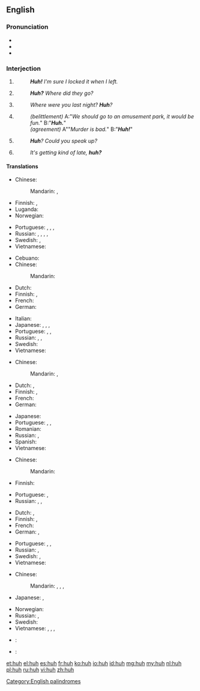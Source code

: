 {{also|hūh}}
==English==

===Pronunciation===
* {{IPA|/hʌ̃/}}
* {{audio|en-us-huh.ogg|Audio (US)}}
* {{rhymes|ʌ}}

===Interjection===
{{en-interj}}
{{wikipedia|Speech disfluency#"Huh" {{mdash}} the universal syllable|"Huh" the universal syllable}}

# {{context|with falling pitch|lang=en}} {{non-gloss definition|used to express [[amusement]] or subtle [[surprise]].}}
#: '''''Huh!''' I'm sure I locked it when I left.''
# {{non-gloss definition|Used to express [[doubt]] or [[confusion]].}}
#: '''''Huh?''' Where did they go?''
# {{context|with rising pitch|lang=en}} {{non-gloss definition|Used to [[reinforce]] a [[question]].}}
#: ''Where were you last night? '''Huh'''?''
# {{rft-sense}} {{context|slang|with falling pitch|lang=en}} {{non-gloss definition|Used either to [[belittle]] the issuer of a statement/question, or [[sarcasm|sarcastically]] to indicate utter agreement, and that the statement being responded to is an extreme [[understatement]]. The intonation is changed to distinguish between the two meanings - implied [[dullness]] for belittlement, and [[feigned]] [[surprise]] for utter agreement.}}
#: ''(belittlement)'' A:"''We should go to an amusement park, it would be fun.''" B:"'''''Huh.'''''"
#: ''(agreement)'' A""''Murder is bad.''" B:"'''''Huh!'''''"
# {{context|informal|with rising pitch|lang=en}} {{non-gloss definition|Used to indicate that one did not hear what was said.}}
#: '''''Huh'''? Could you speak up?''
# {{context|informal|with falling pitch|lang=en}} {{non-gloss definition|Used to create a [[tag question]].}}
#: ''It's getting kind of late, '''huh?'''''

====Translations====
{{trans-top|to express amusement or subtle surprise}}
* Chinese:
*: Mandarin: {{t+|cmn|嗯|tr=ēn|sc=Hani}}, {{t+|cmn|哼|tr=hēng|sc=Hani}}
* Finnish: {{t+|fi|häh}}, {{t+|fi|höh}}
* Luganda: {{t|lg|eh eh}}
* Norwegian: {{t+|no|hva}}
{{trans-mid}}
* Portuguese: {{t|pt|puxa}}, {{t|pt|eta}}, {{t|pt|eita}}, {{t+|pt|caramba}}
* Russian: {{t+|ru|а|sc=Cyrl}}, {{t+|ru|что|tr=što|sc=Cyrl}}, {{t+|ru|да|sc=Cyrl}}, {{t|ru|[[да]] [[ну]]|sc=Cyrl}} {{qualifier|in questions}}, {{t+|ru|ха|sc=Cyrl}} {{qualifier|in statements}}
* Swedish: {{t+|sv|vad}}, {{t|sv|vad nu}}
* Vietnamese: {{t+|vi|ủa}}
{{trans-bottom}}

{{trans-top|expressing doubt or confusion}}
* Cebuano: {{t|ceb|ha}}
* Chinese:
*: Mandarin: {{t+|cmn|嘿|tr=hēi|sc=Hani}}
* Dutch: {{t+|nl|hè}}
* Finnish: {{t+|fi|häh}}, {{t+|fi|höh}}
* French: {{t+|fr|hein}}
* German: {{t|de|häh}}
{{trans-mid}}
* Italian: {{t|it|eh}}
* Japanese: {{t|ja|へえ|tr=hē|sc=Jpan}}, {{t+|ja|え|tr=e|sc=Jpan}}, {{t+|ja|よ|tr=yo|sc=Jpan}}, {{t+|ja|ぞ|tr=zo|sc=Jpan}}
* Portuguese: {{t|pt|ué}}, {{t+|pt|como}}, {{t|pt|hã}}
* Russian: {{t+|ru|что|tr=što|sc=Cyrl}}, {{t+|ru|а|sc=Cyrl}}, {{t+|ru|да|sc=Cyrl}} {{qualifier|with special intonation}}
* Swedish: {{t+|sv|vad}}
* Vietnamese: {{t+|vi|ủa}}
{{trans-bottom}}

{{trans-top|to reinforce a question}}
* Chinese:
*: Mandarin: {{t+|cmn|呢|tr=ne|sc=Hani}}, {{t+|cmn|啊|tr=à, a|sc=Hani}}
* Dutch: {{t+|nl|hè}}, {{t+|nl|nou}}
* Finnish: {{t|fi|täh}}, {{t+|fi|mitä}}
* French: {{t+|fr|hein}}
* German: {{t+|de|hä?}}
{{trans-mid}}
* Japanese: {{t+|ja|ね|tr=ne|sc=Jpan}}
* Portuguese: {{t+|pt|hein}}, {{t|pt|hã}}, {{t+|pt|hein}}
* Romanian: {{t+|ro|a}}
* Russian: {{t+|ru|а}}, {{t+|ru|да|sc=Cyrl}}
* Spanish: {{t+|es|eh}}
* Vietnamese: {{t+|vi|hả}}
{{trans-bottom}}

{{trans-top|"I know, huh" what huh}}
* Chinese:
*: Mandarin: {{t+|cmn|啊|tr=à|sc=Hani}}
* Finnish: {{t+|fi|joo}}
{{trans-mid}}
* Portuguese: {{t|pt|dã}}, {{t|pt|não brinca}}
* Russian: {{t+|ru|да|sc=Cyrl}}, {{t+|ru|угу|tr=ugú, uhú|sc=Cyrl}} {{qualifier|first meaning}}, {{t+|ru|ага|tr=agá, ahá|sc=Cyrl}} {{qualifier|both meanings}}
{{trans-bottom}}

{{trans-top|to indicate that one didn't hear}}
* Dutch: {{t+|nl|hè}}, {{t+|nl|wat}}
* Finnish: {{t+|fi|häh}}, {{t|fi|täh}}
* French: {{t+|fr|hein}}
* German: {{t+|de|wie}}, {{t+|de|was}}
{{trans-mid}}
* Portuguese: {{t|pt|hã}}, {{t+|pt|hem}}, {{t+|pt|como}}
* Russian: {{t+|ru|что|tr=što|sc=Cyrl}}, {{t+|ru|эй}}
* Swedish: {{t+|sv|vad}}, {{t|sv|hur sa}}
* Vietnamese: {{t|vi|cái gì}}
{{trans-bottom}}

{{trans-top|tag question}}
* Chinese:
*: Mandarin: {{t+|cmn|嗎|sc=Hani}}, {{t+|cmn|吗|tr=ma|sc=Hani}}, {{t+|cmn|呢|tr=ne|sc=Hani}}, {{t+|cmn|嘛|tr=ma|sc=Hani}}
* Japanese: {{t+|ja|ね|tr=ne|sc=Jpan}}, {{t+|ja|か|tr=ka|sc=Jpan}}
{{trans-mid}}
* Norwegian: {{t|no|eller hva}}
* Russian: {{t+|ru|а|sc=Cyrl}}, {{t+|ru|да|sc=Cyrl}}
* Swedish: {{t|sv|eller hur}}
* Vietnamese: {{t+|vi|nhỉ}}, {{t+|vi|nhể}}, {{t+|vi|nhở}}, {{t+|vi|à}}
{{trans-bottom}}

{{checktrans-top}}
* {{ttbc|chr}}: {{t|chr|hv}} <!-- wrong script, it seems, should be Cher -->
* {{ttbc|vi}}: {{qualifier|3}} {{t+|vi|a!}} <!-- was "[[a|a!]]" - assumed inflected form or vocalised spelling; please verify if linking is acceptable. see [[User:Kephir/gadgets/xte#Translation_fixing]] -->
{{trans-bottom}}

[[Category:English palindromes]]

[[et:huh]]
[[el:huh]]
[[es:huh]]
[[fr:huh]]
[[ko:huh]]
[[io:huh]]
[[id:huh]]
[[mg:huh]]
[[my:huh]]
[[nl:huh]]
[[pl:huh]]
[[ru:huh]]
[[vi:huh]]
[[zh:huh]]